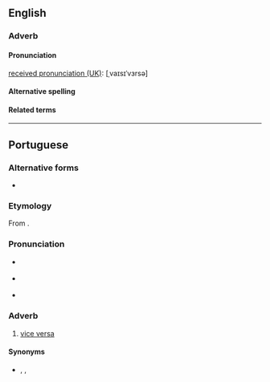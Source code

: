 {{also|viceversa|vice versa|vice versâ}}

==English==

===Adverb===
{{en-adv|-}}

====Pronunciation====
[[w:Received Pronunciatio|received pronunciation (UK)]]: [ˌvaɪsɪˈvɜrsə]

====Alternative spelling====
{{l|en|vice versa}}

====Related terms====
{{l|en|vice-}}

----

==Portuguese==

===Alternative forms===
* {{l|pt|vice versa}}

===Etymology===
From {{etyl|la|pt}} {{m|la|vice versā}}.

===Pronunciation===
* {{a|Paulista}} {{IPA|/ˌvi.si.ˈvɛɹ.sa/|/ˌvi.si.ˈvɛɾ.sɐ/|lang=pt}}
* {{a|South Brazil}} {{IPA|/ˌvi.se.ˈvɛɻ.sa/|lang=pt}}
* {{hyphenation|vi|ce|ver|sa|lang=pt}}

===Adverb===
{{pt-adv|-}}

# [[vice versa]] {{gloss|the other way round}}

====Synonyms====
* {{l|pt|às avessas}}, {{l|pt|inversamente}}, {{l|pt|reciprocamente}}
